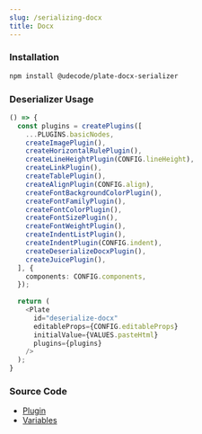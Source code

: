```yaml
---
slug: /serializing-docx
title: Docx
---
```


### Installation

```bash npm2yarn
npm install @udecode/plate-docx-serializer
```

### Deserializer Usage

```ts live
() => {
  const plugins = createPlugins([
    ...PLUGINS.basicNodes,
    createImagePlugin(),
    createHorizontalRulePlugin(),
    createLineHeightPlugin(CONFIG.lineHeight),
    createLinkPlugin(),
    createTablePlugin(),
    createAlignPlugin(CONFIG.align),
    createFontBackgroundColorPlugin(),
    createFontFamilyPlugin(),
    createFontColorPlugin(),
    createFontSizePlugin(),
    createFontWeightPlugin(),
    createIndentListPlugin(),
    createIndentPlugin(CONFIG.indent),
    createDeserializeDocxPlugin(),
    createJuicePlugin(),
  ], {
    components: CONFIG.components,
  });
    
  return (
    <Plate
      id="deserialize-docx"
      editableProps={CONFIG.editableProps}
      initialValue={VALUES.pasteHtml}
      plugins={plugins}
    />
  );
}
```

### Source Code

- [Plugin](https://github.com/udecode/plate/blob/main/packages/serializers/docx/src/deserializer/createDeserializeDocxPlugin.ts)
- [Variables](https://github.com/udecode/plate/blob/main/docs/src/live/live.tsx)
